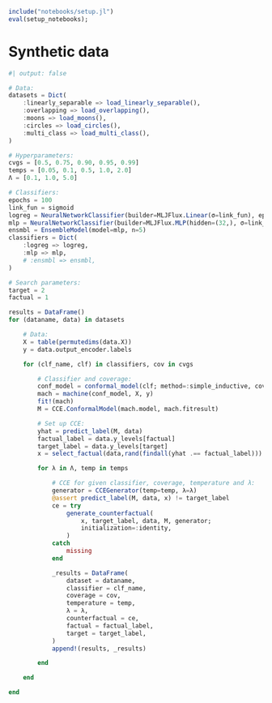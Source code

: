 ```julia
include("notebooks/setup.jl")
eval(setup_notebooks);
```

# Synthetic data

```julia
#| output: false

# Data:
datasets = Dict(
    :linearly_separable => load_linearly_separable(),
    :overlapping => load_overlapping(),
    :moons => load_moons(),
    :circles => load_circles(),
    :multi_class => load_multi_class(),
)

# Hyperparameters:
cvgs = [0.5, 0.75, 0.90, 0.95, 0.99]
temps = [0.05, 0.1, 0.5, 1.0, 2.0]
Λ = [0.1, 1.0, 5.0]

# Classifiers:
epochs = 100
link_fun = sigmoid
logreg = NeuralNetworkClassifier(builder=MLJFlux.Linear(σ=link_fun), epochs=epochs)
mlp = NeuralNetworkClassifier(builder=MLJFlux.MLP(hidden=(32,), σ=link_fun), epochs=epochs)
ensmbl = EnsembleModel(model=mlp, n=5)
classifiers = Dict(
    :logreg => logreg,
    :mlp => mlp,
    # :ensmbl => ensmbl,
)

# Search parameters:
target = 2
factual = 1
```

```julia
results = DataFrame()
for (dataname, data) in datasets

    # Data:
    X = table(permutedims(data.X))
    y = data.output_encoder.labels

    for (clf_name, clf) in classifiers, cov in cvgs

        # Classifier and coverage:
        conf_model = conformal_model(clf; method=:simple_inductive, coverage=cov)
        mach = machine(conf_model, X, y)
        fit!(mach)
        M = CCE.ConformalModel(mach.model, mach.fitresult)

        # Set up CCE:
        yhat = predict_label(M, data)
        factual_label = data.y_levels[factual]
        target_label = data.y_levels[target]
        x = select_factual(data,rand(findall(yhat .== factual_label)))

        for λ in Λ, temp in temps

            # CCE for given classifier, coverage, temperature and λ:
            generator = CCEGenerator(temp=temp, λ=λ)
            @assert predict_label(M, data, x) != target_label
            ce = try
                generate_counterfactual(
                    x, target_label, data, M, generator;
                    initialization=:identity,
                )
            catch
                missing
            end

            _results = DataFrame(
                dataset = dataname,
                classifier = clf_name,
                coverage = cov,
                temperature = temp,
                λ = λ,
                counterfactual = ce,
                factual = factual_label,
                target = target_label,
            )
            append!(results, _results)

        end

    end

end
```

```julia

```
